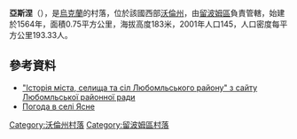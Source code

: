 {{coord|51|19|55|N|24|10|13|E|scale:30000|display=title}}

'''亞斯涅'''（{{lang-uk|Ясне}}），是[[烏克蘭|烏克蘭]]的村落，位於該國西部[[沃倫州|沃倫州]]，由[[留波姆區|留波姆區]]負責管轄，始建於1564年，面積0.75平方公里，海拔高度183米，2001年人口145，人口密度每平方公里193.33人。

==參考資料==
*[http://lbmrada.lt.ukrtel.net/20.html "Історія міста, селища та сіл Любомльського району" з сайту Любомльської районної ради]{{Wayback|url=http://lbmrada.lt.ukrtel.net/20.html |date=20101212044306 }}
* [http://weather.in.ua/ua/volynskaja/29734 Погода в селі Ясне] {{Wayback|url=http://weather.in.ua/ua/volynskaja/29734 |date=20160305102548 }}

[[Category:沃倫州村落|Category:沃倫州村落]]
[[Category:留波姆區村落|Category:留波姆區村落]]


{{Volyn-geo-stub}}